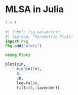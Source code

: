 # MLSA in Julia

```r
1 + 1
```

```julia
#| label: fig-parametric
#| fig-cap: "Parametric Plots"
import Pkg
Pkg.add("plots")

using Plots

plot(sin,
     x->sin(2x),
     0,
     2π,
     leg=false,
     fill=(0,:lavender))
```